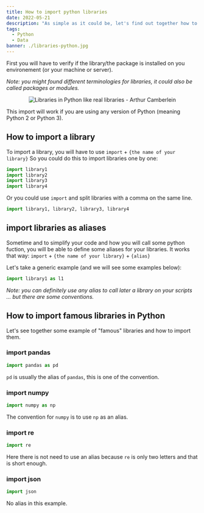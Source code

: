 ```yaml
---
title: How to import python libraries
date: 2022-05-21
description: "As simple as it could be, let's find out together how to import libraries in Python"
tags:
  - Python
  - Data
banner: ./libraries-python.jpg
---
```


First you will have to verify if the library/the package is installed on you environement (or your machine or server).

_Note: you might found different terminologies for libraries, it could also be called packages or modules._

<p align="center">
  <img src="./libraries-python.jpg" alt="Libraries in Python like real libraries - Arthur Camberlein" title="How to deal with libraries: in Python like in real life" />
</p>

This import will work if you are using any version of Python (meaning Python 2 or Python 3).

## How to import a library 

To import a library, you will have to use `import` + `{the name of your library}`
So you could do this to import libraries one by one:

```python
import library1 
import library2
import library3
import library4 
```

Or you could use `import` and split libraries with a comma on the same line.

```python
import library1, library2, library3, library4
```

## import libraries as aliases

Sometime and to simplify your code and how you will call some python fuction, you will be able to define some aliases for your libraries. It works that way: `import` + `{the name of your library}` + `{alias}`

Let's take a generic example (and we will see some examples below):

```python
import library1 as l1
```

_Note: you can definitely use any alias to call later a library on your scripts ... but there are some conventions._

## How to import famous libraries in Python

Let's see together some example of "famous" libraries and how to import them.

### import pandas

```python
import pandas as pd
```

`pd` is usually the alias of `pandas`, this is one of the convention.

### import numpy

```python
import numpy as np
```

The convention for `numpy` is to use `np` as an alias.

### import re 

```python
import re
```

Here there is not need to use an alias because `re` is only two letters and that is short enough.

### import json

```python
import json
```

No alias in this example.
